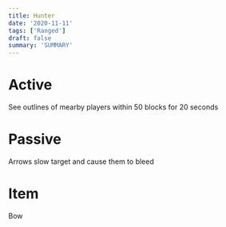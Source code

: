 ```yaml
---
title: Hunter
date: '2020-11-11'
tags: ['Ranged']
draft: false
summary: 'SUMMARY'
---
```


# Active

See outlines of mearby players within 50 blocks for 20 seconds

# Passive

Arrows slow target and cause them to bleed

# Item

Bow
